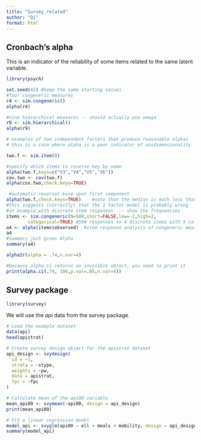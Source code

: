 ```yaml
---
title: "Survey_related"
author: "Qi"
format: html
---
```


## Cronbach's alpha

This is an indicator of the reliability of some items related to the same latent variable.

```r
library(psych)

set.seed(42) #keep the same starting values
#four congeneric measures
r4 <- sim.congeneric()
alpha(r4)
```

```r
#nine hierarchical measures -- should actually use omega
r9 <- sim.hierarchical()
alpha(r9)
```

```r
# examples of two independent factors that produce reasonable alphas
# this is a case where alpha is a poor indicator of unidimensionality

two.f <- sim.item(8)

#specify which items to reverse key by name
alpha(two.f,keys=c("V3","V4","V5","V6"))
cov.two <- cov(two.f)
alpha(cov.two,check.keys=TRUE)
```

```r
 #automatic reversal base upon first component
alpha(two.f,check.keys=TRUE)    #note that the median is much less than the average R
#this suggests (correctly) that the 1 factor model is probably wrong 
#an example with discrete item responses  -- show the frequencies
items <- sim.congeneric(N=500,short=FALSE,low=-2,high=2,
        categorical=TRUE) #500 responses to 4 discrete items with 5 categories
a4 <- alpha(items$observed)  #item response analysis of congeneric measures
a4
#summary just gives Alpha
summary(a4)
```

```r
alpha2r(alpha = .74,n.var=4)

#because alpha.ci returns an invisible object, you need to print it
print(alpha.ci(.74, 100,p.val=.05,n.var=4))
```


## Survey package

```r
library(survey)
```

We will use the _api_ data from the survey package.

```r
# Load the example dataset
data(api)
head(apistrat)
```

```r
# Create survey design object for the apistrat dataset
api_design <- svydesign(
  id = ~1,
  strata = ~stype,
  weights = ~pw,
  data = apistrat,
  fpc = ~fpc
)

# Calculate mean of the api00 variable
mean_api00 <- svymean(~api00, design = api_design)
print(mean_api00)

# Fit a linear regression model
model_api <- svyglm(api00 ~ ell + meals + mobility, design = api_design)
summary(model_api)
```

```r

```

